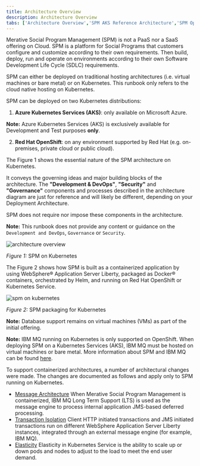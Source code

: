 ```yaml
---
title: Architecture Overview
description: Architecture Overview
tabs: ['Architecture Overview','SPM AKS Reference Architecture','SPM OpenShift Reference Architecture','Dev Workstation','Static Content']
---
```


Merative Social Program Management (SPM) is not a PaaS nor a SaaS offering on Cloud. SPM is a platform for Social Programs that customers configure and customize according to their own requirements.
Then build, deploy, run and operate on environments according to their own Software Development Life Cycle (SDLC) requirements.

SPM can either be deployed on traditional hosting architectures (i.e. virtual machines or bare metal) or on Kubernetes. This runbook only refers to the cloud native hosting on Kubernetes.

SPM can be deployed on two Kubernetes distributions:

1. **Azure Kubernetes Services (AKS)**: only available on Microsoft Azure.

  <InlineNotification kind="warning">

  **Note:** Azure Kubernetes Services (AKS) is exclusively available for Development and Test purposes **only**.

  </InlineNotification>

2. **Red Hat OpenShift**: on any environment supported by Red Hat (e.g. on-premises, private cloud or public cloud).

The Figure 1 shows the essential nature of the SPM architecture on Kubernetes.

It conveys the governing ideas and major building blocks of the architecture.
The **"Development & DevOps"**, **"Security"** and **"Governance"** components and processes described in the architecture diagram are just for reference and will likely be different, depending on your Deployment Architecture.

SPM does not require nor impose these components in the architecture.

<InlineNotification>

**Note:** This runbook does not provide any content or guidance on the `Development and DevOps`, `Governance` or `Security`.

</InlineNotification>

![architecture overview](../../../images/architecture-overview.png)
<Caption>

*Figure 1:* SPM on Kubernetes

</Caption>

The Figure 2 shows how SPM is built as a containerized application by using WebSphere® Application Server Liberty, packaged as Docker®
containers, orchestrated by Helm, and running on Red Hat OpenShift or Kubernetes Service.

![spm on kubernetes](../../../images/spm_on_kubernetes.png)
<Caption>

*Figure 2:* SPM packaging for Kubernetes

</Caption>

<InlineNotification>

**Note:** Database support remains on virtual machines (VMs) as part of the initial offering.

</InlineNotification>

<InlineNotification>

**Note:** IBM MQ running on Kubernetes is only supported on OpenShift. When deploying SPM on a Kubernetes Services (AKS), IBM MQ must be hosted on virtual machines or bare metal. More information about SPM and IBM MQ can be found [here](/supporting-infrastructure/mq/mq-overview).

</InlineNotification>

To support containerized architectures, a number of architectural changes were made. The changes are documented as follows and apply only to SPM running on
Kubernetes.

* [Message Architecture](https://www.ibm.com/docs/en/spm/8.0.2?topic=architecture-messaging)
  When Merative Social Program Management is containerized, IBM MQ Long Term Support (LTS) is used as the message engine to process internal application
  JMS-based deferred processing.
* [Transaction Isolation](https://www.ibm.com/docs/en/spm/8.0.2?topic=architecture-transaction-isolation)
  Client HTTP initiated transactions and JMS initiated transactions run on different WebSphere Application Server Liberty instances, integrated through
  an external message engine (for example, IBM MQ).
* [Elasticity](https://www.ibm.com/docs/en/spm/8.0.2?topic=architecture-elasticity)
  Elasticity in Kubernetes Service is the ability to scale up or down pods and nodes to adjust to the load to meet the end user demand.
